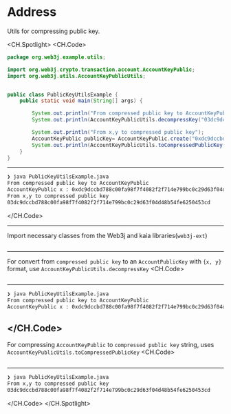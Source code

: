# Address

Utils for compressing public key.

<CH.Spotlight>
<CH.Code>

```java PublicKeyUtilsExample.java
package org.web3j.example.utils;

import org.web3j.crypto.transaction.account.AccountKeyPublic;
import org.web3j.utils.AccountKeyPublicUtils;


public class PublicKeyUtilsExample {
    public static void main(String[] args) {

        System.out.println("From compressed public key to AccountKeyPublic");
        System.out.println(AccountKeyPublicUtils.decompressKey("03dc9dccbd788c00fa98f7f4082f2f714e799bc0c29d63f04d48b54fe6250453cd"));

        System.out.println("From x,y to compressed public key");
        AccountKeyPublic publicKey= AccountKeyPublic.create("0xdc9dccbd788c00fa98f7f4082f2f714e799bc0c29d63f04d48b54fe6250453cd","0xaf06ca34ae8714cf3dae06bacdb78c7c2d4054bd38961d40853cd5f15955da79");
        System.out.println(AccountKeyPublicUtils.toCompressedPublicKey(publicKey.getPublicKey()));
    }
}
```

---

```zsh output
❯ java PublicKeyUtilsExample.java
From compressed public key to AccountKeyPublic
AccountKeyPublic x : 0xdc9dccbd788c00fa98f7f4082f2f714e799bc0c29d63f04d48b54fe6250453cd / y : 0xaf06ca34ae8714cf3dae06bacdb78c7c2d4054bd38961d40853cd5f15955da79
From x,y to compressed public key
03dc9dccbd788c00fa98f7f4082f2f714e799bc0c29d63f04d48b54fe6250453cd
```

</CH.Code>

---

Import necessary classes from the Web3j and kaia libraries(`web3j-ext`)

```java PublicKeyUtilsExample.java focus=1:4

```
---
For convert from `compressed public key` to an `AccountPublicKey` with `{x, y}` format, use `AccountKeyPublicUtils.decompressKey`
<CH.Code>
```java PublicKeyUtilsExample.java focus=10:11

```
---
```zsh output
❯ java PublicKeyUtilsExample.java
From compressed public key to AccountKeyPublic
AccountKeyPublic x : 0xdc9dccbd788c00fa98f7f4082f2f714e799bc0c29d63f04d48b54fe6250453cd / y : 0xaf06ca34ae8714cf3dae06bacdb78c7c2d4054bd38961d40853cd5f15955da79
```

</CH.Code>
---
For compressing `AccountKeyPublic` to `compressed public key` string, uses `AccountKeyPublicUtils.toCompressedPublicKey`
<CH.Code>
```java PublicKeyUtilsExample.java focus=13:15

```
---
```zsh output
❯ java PublicKeyUtilsExample.java
From x,y to compressed public key
03dc9dccbd788c00fa98f7f4082f2f714e799bc0c29d63f04d48b54fe6250453cd
```

</CH.Code>
</CH.Spotlight>
